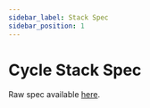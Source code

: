```yaml
---
sidebar_label: Stack Spec
sidebar_position: 1
---
```





# Cycle Stack Spec

Raw spec available [here](https://raw.githubusercontent.com/cycleplatform/api-spec/main/stackspec/stackspec.json).

<div id="json-schema">
    <SchemaSpec />
</div>



